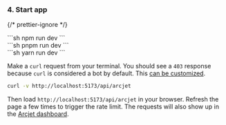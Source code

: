 
### 4. Start app

{/* prettier-ignore */}
<SelectableContent client:load syncKey="packageManager">
<div slot="npm" slotIdx="1">
```sh
npm run dev
```
</div>
<div slot="pnpm" slotIdx="2">
```sh
pnpm run dev
```
</div>
<div slot="yarn" slotIdx="3">
```sh
yarn run dev
```
</div>
</SelectableContent>

Make a `curl` request from your terminal. You should see a `403` response
because `curl` is considered a bot by default. This [can be
customized](/bot-protection/identifying-bots).

```sh
curl -v http://localhost:5173/api/arcjet
```

Then load `http://localhost:5173/api/arcjet` in your browser. Refresh the page a
few times to trigger the rate limit. The requests will also show up in the
[Arcjet dashboard](https://app.arcjet.com).
